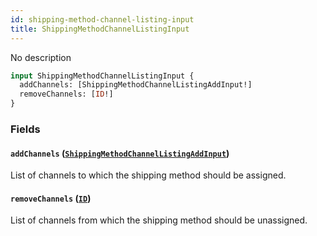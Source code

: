```yaml
---
id: shipping-method-channel-listing-input
title: ShippingMethodChannelListingInput
---
```



No description

```graphql
input ShippingMethodChannelListingInput {
  addChannels: [ShippingMethodChannelListingAddInput!]
  removeChannels: [ID!]
}
```


### Fields

#### `addChannels` ([`ShippingMethodChannelListingAddInput`](../../../developer/api-reference/inputs/shipping-method-channel-listing-add-input))

List of channels to which the shipping method should be assigned.


#### `removeChannels` ([`ID`](../../../developer/api-reference/scalars/id))

List of channels from which the shipping method should be unassigned.




